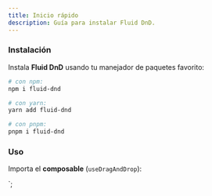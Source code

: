 ```yaml
---
title: Inicio rápido
description: Guía para instalar Fluid DnD.
---
```



### Instalación

Instala **Fluid DnD** usando tu manejador de paquetes favorito:

```bash
# con npm:
npm i fluid-dnd

# con yarn:
yarn add fluid-dnd

# con pnpm:
pnpm i fluid-dnd
```

### Uso

Importa el **composable** (`useDragAndDrop`):

<script>
</script>`;

<Code code={compositionApiCode} lang="vue" />
